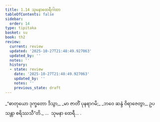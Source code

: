 ```yaml
---
title: 1.14 သုမနာထေရီဂါထာ
tableOfContents: false
sidebar:
  order: 14
type: tipitaka
basket: su
book: th2
review:
  current: review
  updated: '2025-10-27T21:48:49.927063'
  updated_by: ''
  notes: ''
  history:
  - state: review
    date: '2025-10-27T21:48:49.927063'
    updated_by: ''
    notes: ''
    previous_state: draft
---
```



<ReviewStatus review={frontmatter.review} showDetails={true} />

<HypothesisAnnotation frontmatter={frontmatter} />

<DynamicBreadcrumb />

<Division number="14" book="th2" e="ch" v="19" p="379">

<Paragraph number="28" type="verses" book="th2">
_“ဓာတုယော ဒုက္ခတော ဒိသွာ,_  
_မာ ဇာတိံ ပုနရာဂမိ;_  
_ဘဝေ ဆန္ဒံ ဝိရာဇေတွာ,_  
ဥပသန္တာ စရိဿသီ”တိ._  


</Paragraph>
</Division>

<Paragraph number="29" type="center" book="th2">
…  သုမနာ ထေရီ… .
</Paragraph>